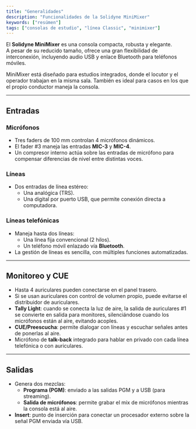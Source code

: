 ```yaml
---
title: "Generalidades"
description: "Funcionalidades de la Solidyne MiniMixer"
keywords: ["resúmen"]
tags: ["consolas de estudio", "línea Classic", "minimixer"]
---
```


El **Solidyne MiniMixer** es una consola compacta, robusta y elegante.\
A pesar de su reducido tamaño, ofrece una gran flexibilidad de interconexión, incluyendo audio USB y enlace Bluetooth para teléfonos móviles.

MiniMixer está diseñado para estudios integrados, donde el locutor y el operador trabajan en la misma sala. También es ideal para casos en los que el propio conductor maneja la consola.

---

## Entradas

### Micrófonos

- Tres faders de 100 mm controlan 4 micrófonos dinámicos.
- El fader #3 maneja las entradas **MIC-3** y **MIC-4**.
- Un compresor interno actúa sobre las entradas de micrófono para compensar diferencias de nivel entre distintas voces.

### Líneas

- Dos entradas de línea estéreo:
  - Una analógica (TRS).
  - Una digital por puerto USB, que permite conexión directa a computadora.

### Líneas telefónicas

- Maneja hasta dos líneas:
  - Una línea fija convencional (2 hilos).
  - Un teléfono móvil enlazado vía **Bluetooth**.
- La gestión de líneas es sencilla, con múltiples funciones automatizadas.

---

## Monitoreo y CUE

- Hasta 4 auriculares pueden conectarse en el panel trasero.
- Si se usan auriculares con control de volumen propio, puede evitarse el distribuidor de auriculares.
- **Tally Light**: cuando se conecta la luz de aire, la salida de auriculares #1 se convierte en salida para monitores, silenciándose cuando los micrófonos están al aire, evitando acoples.
- **CUE/Preescucha**: permite dialogar con líneas y escuchar señales antes de ponerlas al aire.
- Micrófono de **talk-back** integrado para hablar en privado con cada línea telefónica o con auriculares.

---

## Salidas

- Genera dos mezclas:
  - **Programa (PGM)**: enviado a las salidas PGM y a USB (para streaming).
  - **Salida de micrófonos**: permite grabar el mix de micrófonos mientras la consola está al aire.
- **Insert**: punto de inserción para conectar un procesador externo sobre la señal PGM enviada vía USB.